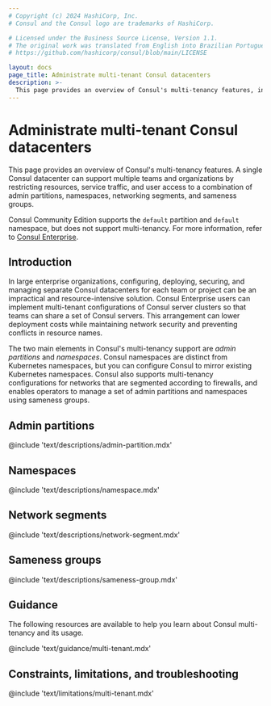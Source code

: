 ```yaml
---
# Copyright (c) 2024 HashiCorp, Inc.
# Consul and the Consul logo are trademarks of HashiCorp.

# Licensed under the Business Source License, Version 1.1.
# The original work was translated from English into Brazilian Portuguese.
# https://github.com/hashicorp/consul/blob/main/LICENSE

layout: docs
page_title: Administrate multi-tenant Consul datacenters
description: >-
  This page provides an overview of Consul's multi-tenancy features, including admin partitions, namespaces, network segmwents, and sameness groups.
---
```


# Administrate multi-tenant Consul datacenters

This page provides an overview of Consul's multi-tenancy features. A single Consul datacenter can support multiple teams and organizations by restricting resources, service traffic, and user access to a combination of admin partitions, namespaces, networking segments, and sameness groups.

Consul Community Edition supports the `default` partition and `default` namespace, but does not support multi-tenancy. For more information, refer to [Consul Enterprise](/consul/docs/enterprise).

## Introduction

In large enterprise organizations, configuring, deploying, securing, and managing separate Consul datacenters for each team or project can be an impractical and resource-intensive solution. Consul Enterprise users can implement multi-tenant configurations of Consul server clusters so that teams can share a set of Consul servers. This arrangement can lower deployment costs while maintaining network security and preventing conflicts in resource names.

The two main elements in Consul's multi-tenancy support are _admin partitions_ and _namespaces_. Consul namespaces are distinct from Kubernetes namespaces, but you can configure Consul to mirror existing Kubernetes namespaces. Consul also supports multi-tenancy configurations for networks that are segmented according to firewalls, and enables operators to manage a set of admin partitions and namespaces using sameness groups.

## Admin partitions

@include 'text/descriptions/admin-partition.mdx'

## Namespaces

@include 'text/descriptions/namespace.mdx'

## Network segments

@include 'text/descriptions/network-segment.mdx'

## Sameness groups

@include 'text/descriptions/sameness-group.mdx'

## Guidance

The following resources are available to help you learn about Consul multi-tenancy and its usage.

@include 'text/guidance/multi-tenant.mdx'

## Constraints, limitations, and troubleshooting

@include 'text/limitations/multi-tenant.mdx'
